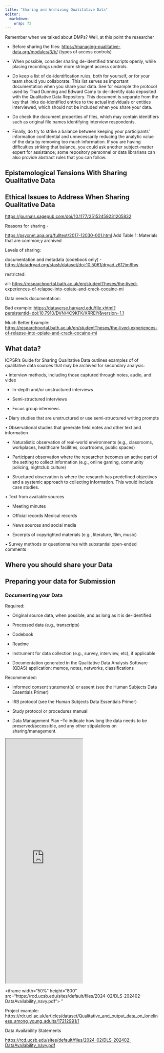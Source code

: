 ```yaml
---
title: "Sharing and Archiving Qualitative Data"
editor: 
  markdown: 
    wrap: 72
---
```


Remember when we talked about DMPs? Well, at this point the researcher 

-   Before sharing the files:
    <https://managing-qualitative-data.org/modules/3/b/> (types of
    access controls)

-   When possible, consider sharing de-identified transcripts openly,
    while placing recordings under more stringent access controls.

-   Do keep a list of de-identification rules, both for yourself, or for
    your team should you collaborate. This list serves as important
    documentation when you share your data. See for example the protocol
    used by Thad Dunning and Edward Camp to de-identify data deposited
    with the Qualitative Data Repository. This document is separate from
    the key that links de-identified entries to the actual individuals
    or entities interviewed, which should not be included when you share
    your data.

-   Do check the document properties of files, which may contain
    identifiers such as original file names identifying interview
    respondents.

-   Finally, do try to strike a balance between keeping your
    participants’ information confidential and unnecessarily reducing
    the analytic value of the data by removing too much information. If
    you are having difficulties striking that balance, you could ask
    another subject-matter expert for assistance; some repository
    personnel or data librarians can also provide abstract rules that
    you can follow.

## Epistemological Tensions With Sharing Qualitative Data

## Ethical Issues to Address When Sharing Qualitative Data

<https://journals.sagepub.com/doi/10.1177/25152459231205832>

Reasons for sharing -

<https://psycnet.apa.org/fulltext/2017-12030-001.html> Add Table 1:
Materials that are common;y archived

Levels of sharing:

documentation and metadata (codebook only) -
<https://datadryad.org/stash/dataset/doi:10.5061/dryad.z612jm6hw>

restricted:

all:
<https://researchportal.bath.ac.uk/en/studentTheses/the-lived-experiences-of-relapse-into-opiate-and-crack-cocaine-mi>

Data needs documentation:

Bad example:
<https://dataverse.harvard.edu/file.xhtml?persistentId=doi:10.7910/DVN/4C9KFK/XRREIY&version=1.1>

Much Better Example:
<https://researchportal.bath.ac.uk/en/studentTheses/the-lived-experiences-of-relapse-into-opiate-and-crack-cocaine-mi>

## What data?

ICPSR's Guide for Sharing Qualitative Data outlines examples of of qualitative data sources that may be archived for secondary analysis:

• Interview methods, including those captured through notes, audio, and video

-   In-depth and/or unstructured interviews

-   Semi-structured interviews

-   Focus group interviews

• Diary studies that are unstructured or use semi-structured writing prompts

• Observational studies that generate field notes and other text and information

-   Naturalistic observation of real-world environments (e.g., classrooms, workplaces, healthcare facilities, courtrooms, public
    spaces)

-   Participant observation where the researcher becomes an active part of the setting to collect information (e.g., online gaming, community policing, nightclub culture)

-   Structured observation is where the research has predefined objectives and a systemic approach to collecting information. This would include case studies.

• Text from available sources

-   Meeting minutes

-   Official records Medical records

-   News sources and social media

-   Excerpts of copyrighted materials (e.g., literature, film, music)

• Survey methods or questionnaires with substantial open-ended comments

## Where you should share your Data

## Preparing your data for Submission

### Documenting your Data

Required:

-   Original source data, when possible, and as long as it is de-identified

-   Processed data (e.g., transcripts)

-   Codebook

-   Readme

-   Instrument for data collection (e.g., survey, interview, etc), if applicable

-   Documentation generated in the Qualitative Data Analysis Software (QDAS) application: memos, notes, networks, classifications

Recommended:

-   Informed consent statement(s) or assent (see the Human Subjects Data Essentials Primer)

-   IRB protocol (see the Human Subjects Data Essentials Primer)

-   Study protocol or procedures manual

-   Data Management Plan --To indicate how long the data needs to be preserved/accessible, and any other stipulations on
    sharing/management.

<iframe width="50%" height="800" src="https://rcd.ucsb.edu/sites/default/files/2024-07/DLS-202407-QualDataSharing.pdf">

</iframe>

\<iframe width="50%" height="800"
src="https://rcd.ucsb.edu/sites/default/files/2024-02/DLS-202402-DataAvailability_navy.pdf"\>
</iframe>"

Project example:
<https://rdr.ucl.ac.uk/articles/dataset/Qualitative_and_output_data_on_loneliness_among_young_adults/17212991/1>

Data Availability Statements

<https://rcd.ucsb.edu/sites/default/files/2024-02/DLS-202402-DataAvailability_navy.pdf>

